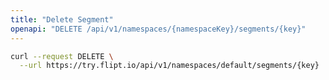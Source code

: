 ```yaml
---
title: "Delete Segment"
openapi: "DELETE /api/v1/namespaces/{namespaceKey}/segments/{key}"
---
```


<RequestExample>

```bash cURL
curl --request DELETE \
  --url https://try.flipt.io/api/v1/namespaces/default/segments/{key}
```

</RequestExample>

